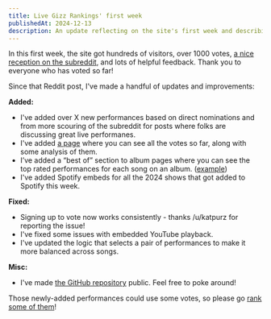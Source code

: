 ```yaml
---
title: Live Gizz Rankings' first week
publishedAt: 2024-12-13
description: An update reflecting on the site's first week and describing the updates and improvments that have been added.
---
```


In this first week, the site got hundreds of visitors, over 1000 votes, [a nice
reception on the subreddit](https://www.reddit.com/r/KGATLW/comments/1h8gbo8/i_made_a_website_for_finding_the_best_live/),
and lots of helpful feedback.
Thank you to everyone who has voted so far!

Since that Reddit post, I've made a handful of updates and improvements:

**Added:**

- I've added over X new performances based on direct nominations and from more
  scouring of the subreddit for posts where folks are discussing great live
  performanes.
- I've added [a page](/votes) where you can see all the votes so far, along with
  some analysis of them.
- I’ve added a “best of” section to album pages where you can see the top rated
  performances for each song on an album. ([example](/albums/petro))
- I've added Spotify embeds for all the 2024 shows that got added to Spotify
  this week.

**Fixed:**

- Signing up to vote now works consistently - thanks /u/katpurz for reporting
  the issue!
- I've fixed some issues with embedded YouTube playback.
- I've updated the logic that selects a pair of performances to make it more
  balanced across songs.

**Misc:**

- I've made
  [the GitHub repository](https://github.com/jamesbvaughan/live-gizz-rankings)
  public. Feel free to poke around!

Those newly-added performances could use some votes, so please go [rank some of
them](/rank)!

